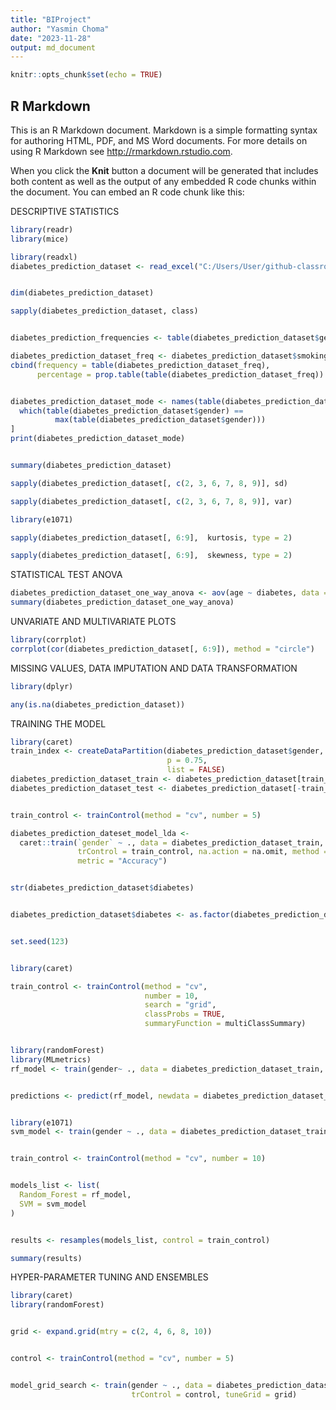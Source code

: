 ```yaml
---
title: "BIProject"
author: "Yasmin Choma"
date: "2023-11-28"
output: md_document
---
```


```r
knitr::opts_chunk$set(echo = TRUE)
```

## R Markdown

This is an R Markdown document. Markdown is a simple formatting syntax for authoring HTML, PDF, and MS Word documents. For more details on using R Markdown see <http://rmarkdown.rstudio.com>.

When you click the **Knit** button a document will be generated that includes both content as well as the output of any embedded R code chunks within the document. You can embed an R code chunk like this:

DESCRIPTIVE STATISTICS
```r
library(readr)
library(mice)

library(readxl)
diabetes_prediction_dataset <- read_excel("C:/Users/User/github-classroom/BIProject/data/diabetes_prediction_dataset.xlsx")


dim(diabetes_prediction_dataset)

sapply(diabetes_prediction_dataset, class)


diabetes_prediction_frequencies <- table(diabetes_prediction_dataset$gender)

diabetes_prediction_dataset_freq <- diabetes_prediction_dataset$smoking_history
cbind(frequency = table(diabetes_prediction_dataset_freq),
      percentage = prop.table(table(diabetes_prediction_dataset_freq)) * 100)


diabetes_prediction_dataset_mode <- names(table(diabetes_prediction_dataset$gender))[
  which(table(diabetes_prediction_dataset$gender) ==
          max(table(diabetes_prediction_dataset$gender)))
]
print(diabetes_prediction_dataset_mode)


summary(diabetes_prediction_dataset)

sapply(diabetes_prediction_dataset[, c(2, 3, 6, 7, 8, 9)], sd)

sapply(diabetes_prediction_dataset[, c(2, 3, 6, 7, 8, 9)], var)

library(e1071)

sapply(diabetes_prediction_dataset[, 6:9],  kurtosis, type = 2)

sapply(diabetes_prediction_dataset[, 6:9],  skewness, type = 2)
```


STATISTICAL TEST ANOVA
```r
diabetes_prediction_dataset_one_way_anova <- aov(age ~ diabetes, data = diabetes_prediction_dataset)
summary(diabetes_prediction_dataset_one_way_anova)
```

UNVARIATE AND MULTIVARIATE PLOTS
```r

library(corrplot)
corrplot(cor(diabetes_prediction_dataset[, 6:9]), method = "circle")
```
MISSING VALUES, DATA IMPUTATION AND DATA TRANSFORMATION
```r

library(dplyr)

any(is.na(diabetes_prediction_dataset))

```
TRAINING THE MODEL
```r
library(caret)
train_index <- createDataPartition(diabetes_prediction_dataset$gender,
                                   p = 0.75,
                                   list = FALSE)
diabetes_prediction_dataset_train <- diabetes_prediction_dataset[train_index, ]
diabetes_prediction_dataset_test <- diabetes_prediction_dataset[-train_index, ]


train_control <- trainControl(method = "cv", number = 5)

diabetes_prediction_dateset_model_lda <-
  caret::train(`gender` ~ ., data = diabetes_prediction_dataset_train,
               trControl = train_control, na.action = na.omit, method = "lda2",
               metric = "Accuracy")


str(diabetes_prediction_dataset$diabetes)


diabetes_prediction_dataset$diabetes <- as.factor(diabetes_prediction_dataset$diabetes)


set.seed(123)


library(caret)

train_control <- trainControl(method = "cv",
                              number = 10,
                              search = "grid",
                              classProbs = TRUE,
                              summaryFunction = multiClassSummary)


library(randomForest)
library(MLmetrics)
rf_model <- train(gender~ ., data = diabetes_prediction_dataset_train, method = "rf", trControl = train_control)


predictions <- predict(rf_model, newdata = diabetes_prediction_dataset_test)


library(e1071)
svm_model <- train(gender ~ ., data = diabetes_prediction_dataset_train, method = "svmRadial", trControl = train_control)


train_control <- trainControl(method = "cv", number = 10)  


models_list <- list(
  Random_Forest = rf_model,
  SVM = svm_model
)


results <- resamples(models_list, control = train_control)

summary(results)
```
 HYPER-PARAMETER TUNING AND ENSEMBLES
```r
library(caret)
library(randomForest)


grid <- expand.grid(mtry = c(2, 4, 6, 8, 10)) 


control <- trainControl(method = "cv", number = 5) 


model_grid_search <- train(gender ~ ., data = diabetes_prediction_dataset_train, method = "rf",
                           trControl = control, tuneGrid = grid)
```
 


